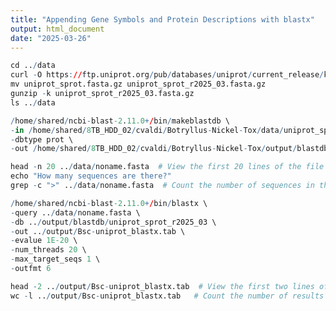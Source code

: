 ```yaml
---
title: "Appending Gene Symbols and Protein Descriptions with blastx"
output: html_document
date: "2025-03-26"
---
```


```r
cd ../data
curl -O https://ftp.uniprot.org/pub/databases/uniprot/current_release/knowledgebase/complete/uniprot_sprot.fasta.gz
mv uniprot_sprot.fasta.gz uniprot_sprot_r2025_03.fasta.gz
gunzip -k uniprot_sprot_r2025_03.fasta.gz
ls ../data
```

```r
/home/shared/ncbi-blast-2.11.0+/bin/makeblastdb \
-in /home/shared/8TB_HDD_02/cvaldi/Botryllus-Nickel-Tox/data/uniprot_sprot_r2025_03.fasta \
-dbtype prot \
-out /home/shared/8TB_HDD_02/cvaldi/Botryllus-Nickel-Tox/output/blastdb/uniprot_sprot_r2025_03

```

```r
head -n 20 ../data/noname.fasta  # View the first 20 lines of the file to ensure it's correct
echo "How many sequences are there?"
grep -c ">" ../data/noname.fasta  # Count the number of sequences in the FASTA file
```
```r
/home/shared/ncbi-blast-2.11.0+/bin/blastx \
-query ../data/noname.fasta \
-db ../output/blastdb/uniprot_sprot_r2025_03 \
-out ../output/Bsc-uniprot_blastx.tab \
-evalue 1E-20 \
-num_threads 20 \
-max_target_seqs 1 \
-outfmt 6

```


```r
head -2 ../output/Bsc-uniprot_blastx.tab  # View the first two lines of the BLAST output
wc -l ../output/Bsc-uniprot_blastx.tab   # Count the number of results

```

